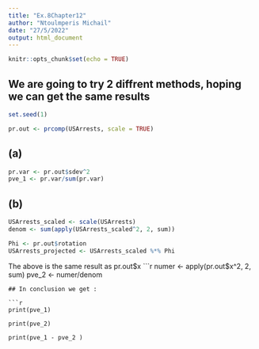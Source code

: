 ```yaml
---
title: "Ex.8Chapter12"
author: "Ntoulmperis Michail"
date: "27/5/2022"
output: html_document
---
```


```r
knitr::opts_chunk$set(echo = TRUE)
```

##  We are going to try 2 diffrent methods, hoping we can get the same results

```r
set.seed(1)

pr.out <- prcomp(USArrests, scale = TRUE)

```
## (a)
```r

pr.var <- pr.out$sdev^2
pve_1 <- pr.var/sum(pr.var)


```
## (b)
```r
USArrests_scaled <- scale(USArrests)
denom <- sum(apply(USArrests_scaled^2, 2, sum))

Phi <- pr.out$rotation
USArrests_projected <- USArrests_scaled %*% Phi 
```
The above is the same result as pr.out$x
```r
numer <- apply(pr.out$x^2, 2, sum)
pve_2 <- numer/denom

```
## In conclusion we get :

```r
print(pve_1)

print(pve_2)

print(pve_1 - pve_2 )

```
